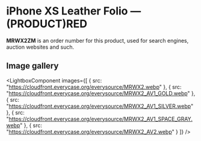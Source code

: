 
# iPhone XS Leather Folio — (PRODUCT)RED

<Callout type='info' emoji='👉🏻'>**MRWX2ZM** is an order number for this product, used for search engines, auction websites and such.</Callout>

## Image gallery

<LightboxComponent
    images={[
      {
        src: "https://cloudfront.everycase.org/everysource/MRWX2.webp"
      },
      {
        src: "https://cloudfront.everycase.org/everysource/MRWX2_AV1_GOLD.webp"
      },
      {
        src: "https://cloudfront.everycase.org/everysource/MRWX2_AV1_SILVER.webp"
      },
      {
        src: "https://cloudfront.everycase.org/everysource/MRWX2_AV1_SPACE_GRAY.webp"
      },
      {
        src: "https://cloudfront.everycase.org/everysource/MRWX2_AV2.webp"
      }
    ]}
  />
